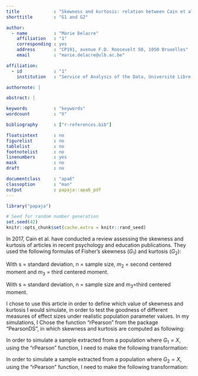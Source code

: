 ```yaml
---
title             : "Skewness and kurtosis: relation between Cain et al. (2017) and the package 'PearsonDS'"
shorttitle        : "G1 and G2"

author:
  - name          : "Marie Delacre"
    affiliation   : "1"
    corresponding : yes
    address       : "CP191, avenue F.D. Roosevelt 50, 1050 Bruxelles"
    email         : "marie.delacre@ulb.ac.be"

affiliation:
  - id            : "1"
    institution   : "Service of Analysis of the Data, Université Libre de Bruxelles, Belgium"

authornote: |

abstract: |

keywords          : "keywords"
wordcount         : "X"

bibliography      : ["r-references.bib"]

floatsintext      : no
figurelist        : no
tablelist         : no
footnotelist      : no
linenumbers       : yes
mask              : no
draft             : no

documentclass     : "apa6"
classoption       : "man"
output            : papaja::apa6_pdf
---
```


```r
library("papaja")
```

```r
# Seed for random number generation
set.seed(42)
knitr::opts_chunk$set(cache.extra = knitr::rand_seed)
```

In 2017, Cain et al. have conducted a review assessing the skewness and kurtosis of articles in recent psychology and education publications. They used the following formulas of Fisher's skewness ($G_{1}$) and kurtosis ($G_{2}$):

\begin{equation} 
G_{1}=\frac{\sqrt{n(n-1)}}{n-2} \frac{m_{3}}{\sqrt{(m_{2})^3}}
(\#eq:skew)
\end{equation} 

With s = standard deviation, n = sample size,  $m_{2}$ = second centered moment and $m_{3}$ = third centered moment.

\begin{equation} 
G_{2}=\frac{n-1}{(n-2)(n-3)}\times [(n+1)(\frac{m_{4}}{(m_{2})^2}-3)+6]
(\#eq:kurt)
\end{equation} 

With s = standard deviation, n = sample size and $m_{3}$=third centered moment.

I chose to use this article in order to define which value of skewness and kurtosis I would simulate, in order to test the goodness of different measures of effect sizes under realistic population parameter values. In my simulations, I Chose the function "rPearson" from the package "PearsonDS", in which skewness and kurtosis are computed as following: 

\begin{equation} 
skewness=\frac{m_{3}}{\sqrt{(m_{2})^3}}
(\#eq:skewnessrPearson)
\end{equation} 

\begin{equation} 
kurtosis=\frac{m_{4}}{(m_{2})^2}
(\#eq:kurtosisrPearson)
\end{equation} 

In order to simulate a sample extracted from a population where $G_{1}= X$, using the "rPearson" function, I need to make the following transformation:

\begin{equation} 
\frac{\sqrt{n(n-1)}}{n-2} \frac{m_{3}}{\sqrt{(m_{2})^3}} = X
<==> \frac{m_{3}}{\sqrt{(m_{2})^3}} = \frac{X(n-2)}{\sqrt{n(n-1)}}
(\#eq:skewnesstransformation)
\end{equation} 

In order to simulate a sample extracted from a population where $G_{2}= X$, using the "rPearson" function, I need to make the following transformation:

\begin{equation} 
\frac{n-1}{(n-2)(n-3)} [(n+1)(\frac{m_{4}}{(m_{2})^2}-3)+6] = X  
<==> \frac{m_{4}}{(m_{2})^2}=\frac{X(n-2)(n-3)-6(n-1)}{n^2-1}+3
(\#eq:kurtosistransformation)
\end{equation} 

